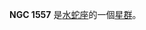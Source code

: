 {{NGCInfoBox|NGCID=NGC 1557|發現者=約翰·弗里德里希·威廉·赫歇爾|發現日期=1834年11月24日|其他編號=ESO 55-**15|曆元=J2000.0|赤經=4時13分14秒
|赤緯=-70°30'30"|星座=水蛇座|星體=星群|星等=|表面亮度=|藍等=}}

'''NGC 1557''' 是[[水蛇座|水蛇座]]的一個[[星群|星群]]。

{{NGCReference|1557}}
{{Catalogs|NGC=1557}}